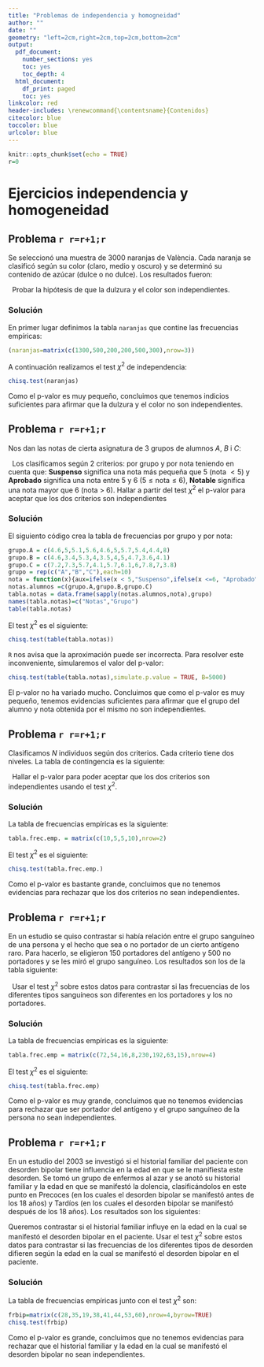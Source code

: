 ```yaml
--- 
title: "Problemas de independencia y homogneidad"
author: ""
date: ""
geometry: "left=2cm,right=2cm,top=2cm,bottom=2cm"
output:
  pdf_document: 
    number_sections: yes
    toc: yes
    toc_depth: 4
  html_document:
    df_print: paged
    toc: yes
linkcolor: red
header-includes: \renewcommand{\contentsname}{Contenidos}
citecolor: blue
toccolor: blue
urlcolor: blue
---
```


```r
knitr::opts_chunk$set(echo = TRUE)
r=0
```


# Ejercicios independencia y homogeneidad

## Problema `r r=r+1;r`  

Se seleccionó una muestra de $3000$ naranjas de València. Cada
naranja se clasificó según su color (claro, medio y oscuro) y se determinó su contenido de azúcar
(dulce o no dulce). Los resultados fueron:
\ \newline
\begin{center}
\begin{tabular}{|c||c|c||c|}
\hline Color&Muy Dulce&No
Dulce&Totales\\\hline\hline Claro&$1300$&$\ 200$&$1500$
\\\hline Medio&$\ 500$&$\ 500$&$1000$\\\hline Oscuro
&$\ 200$&$\ 300$&$\ 500$\\\hline Totales
&$2000$&$1000$&$3000$\\\hline 
\end{tabular}
\end{center}
\ \newline
Probar la hipótesis de que la dulzura y el color son independientes.

### Solución

En primer lugar definimos la tabla `naranjas` que contine las frecuencias empíricas:
```r
(naranjas=matrix(c(1300,500,200,200,500,300),nrow=3))
```
A continuación realizamos el test $\chi^2$ de independencia:
```r
chisq.test(naranjas)
```
Como el p-valor es muy pequeño, concluimos que tenemos indicios suficientes para afirmar que la dulzura y el color no son independientes.

\newpage

## Problema `r r=r+1;r`  

Nos dan las notas de cierta asignatura de 3 grupos de alumnos $A$, $B$ i $C$:
\ \newline
\begin{center}
\begin{tabular}{|c||r@{.}lr@{.}lr@{.}lr@{.}lr@{.}lr@{.}lr@{.}lr@{.}l
r@{.}lr@{.}l|}
\hline
$A$&4&6&5&&5&1&5&6&4&6&5&&5&7&5&4&4&4&8&\\\hline
$B$&4&6&3&4&5&3&4&&3&5&4&&5&&4&7&3&6&4&1\\\hline
$C$&7&2&7&3&5&7&4&1&5&7&6&1&6&&7&8&7&&3&8\\\hline
\end{tabular}
\end{center}
\ \newline
Los clasificamos según $2$ criterios: por grupo y por nota teniendo en cuenta
que: **Suspenso** significa una nota más pequeña que $5$ (nota $<5$) y **Aprobado** significa una nota entre $5$ y $6$ ($5\leq \mbox{nota}\leq 6$), **Notable** significa una nota mayor que $6$ (nota $>\ 6$).
\newline Hallar a partir del test $\chi^2$ el p-valor para aceptar que los dos criterios son
independientes


### Solución

El siguiento código crea la tabla de frecuencias por grupo y por nota:

```r
grupo.A = c(4.6,5,5.1,5.6,4.6,5,5.7,5.4,4.4,8)
grupo.B = c(4.6,3.4,5.3,4,3.5,4,5,4.7,3.6,4.1)
grupo.C = c(7.2,7.3,5.7,4.1,5.7,6.1,6,7.8,7,3.8)
grupo = rep(c("A","B","C"),each=10)
nota = function(x){aux=ifelse(x < 5,"Suspenso",ifelse(x <=6, "Aprobado","Notable")); return(aux)}
notas.alumnos =c(grupo.A,grupo.B,grupo.C)
tabla.notas = data.frame(sapply(notas.alumnos,nota),grupo)
names(tabla.notas)=c("Notas","Grupo")
table(tabla.notas)
```
El test $\chi^2$ es el siguiente:
```r
chisq.test(table(tabla.notas))
```
`R` nos avisa que la aproximación puede ser incorrecta. Para resolver este inconveniente, simularemos el valor del p-valor:
```r
chisq.test(table(tabla.notas),simulate.p.value = TRUE, B=5000)
```
El p-valor no ha variado mucho. Concluimos que como el p-valor es muy pequeño, tenemos evidencias suficientes para afirmar que el grupo del alumno y nota obtenida por el mismo no son independientes.

## Problema `r r=r+1;r`  

Clasificamos $N$ individuos según dos criterios. Cada criterio tiene dos
niveles. La tabla de contingencia es la siguiente:
\begin{center}
\begin{tabular}{|c|r|r|}
\hline
$C_2\backslash C_1$&\multicolumn{1}{|c|}{$A_1$}&
\multicolumn{1}{|c|}{$A_2$}\\\hline\hline
$B_1$&10&5\\\hline
$B_2$&5&10\\\hline
\end{tabular}
\end{center}
\ \newline
Hallar el p-valor para poder aceptar que los dos criterios son 
independientes usando el test $\chi^2$.

### Solución

La tabla de frecuencias empíricas es la siguiente:
```r
tabla.frec.emp. = matrix(c(10,5,5,10),nrow=2)
```
El test $\chi^2$ es el siguiente:
```r
chisq.test(tabla.frec.emp.)
```
Como el p-valor es bastante grande, concluimos que no tenemos evidencias para rechazar que los dos criterios no sean independientes.



## Problema `r r=r+1;r`

En un estudio se quiso contrastar si había relación entre el grupo sanguíneo de una persona y el hecho que sea o no portador de un cierto antígeno raro. Para hacerlo, se eligieron 150 portadores del antígeno y 500 no portadores y se les miró el grupo sanguíneo. Los resultados son los de la tabla siguiente:
\ \newline
\begin{center}
\begin{tabular}{lcc}
Grupo & Portadores & No portadores\\ \hline
0 & 72  & 230 \\
A & 54 & 192\\
B & 16 & 63\\
AB & 8 & 15
\end{tabular}
\end{center}
\ \newline
Usar el test $\chi^2$ sobre estos datos para contrastar si las frecuencias de los diferentes tipos sanguíneos son diferentes en los portadores y los no portadores.

### Solución

La tabla de frecuencias empíricas es la siguiente:
```r
tabla.frec.emp = matrix(c(72,54,16,8,230,192,63,15),nrow=4)
```
El test $\chi^2$ es el siguiente:
```r
chisq.test(tabla.frec.emp)
```
Como el p-valor es muy grande, concluimos que no tenemos evidencias para rechazar que ser portador del antígeno y el grupo sanguíneo de la persona no sean independientes.


## Problema `r r=r+1;r`  

 En un estudio del 2003 se investigó si el historial familiar del paciente con desorden bipolar tiene influencia
en  la edad en que se le manifiesta este desorden. Se tomó un grupo de enfermos al azar y se anotó su historial familiar y la edad en que se manifestó la dolencia, clasificándolos en este punto en  Precoces (en los cuales el desorden bipolar se manifestó antes de los 18 años) y Tardíos (en los cuales el desorden bipolar se manifestó después de los 18 años). Los resultados son los siguientes:


\begin{center}
\begin{tabular}{lcc}
Historial Familiar & Precoces & Tardíos\\ \hline
Negativo & 28  & 35 \\
Desorden bipolar & 19 &38\\
Desorden unipolar & 41 & 44\\
Desórdenes unipolar y bipolar & 53 & 60
\end{tabular}
\end{center}


Queremos contrastar si el historial familiar influye en la edad en la cual se manifestó el desorden bipolar en el paciente. 
Usar el test $\chi^2$ sobre estos datos para contrastar si las frecuencias de los diferentes tipos de desorden difieren según la edad en la cual se manifestó el desorden bipolar en el paciente.

### Solución

La tabla de frecuencias empíricas junto con el test $\chi^2$ son:
```r
frbip=matrix(c(28,35,19,38,41,44,53,60),nrow=4,byrow=TRUE)
chisq.test(frbip)
```
Como el p-valor es grande, concluimos que no tenemos evidencias para rechazar que el historial familiar y la edad en la cual se manifestó el desorden bipolar no sean independientes.
